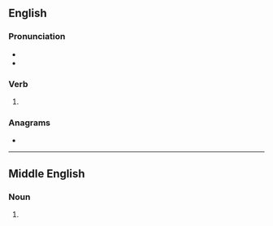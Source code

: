 ==English==

===Pronunciation===
* {{IPA|en|/beɪðz/}}
* {{rhymes|en|eɪðz|s=1}}

===Verb===
{{head|en|verb form}}

# {{en-third-person singular of|bathe}}

===Anagrams===
* {{anagrams|en|a=abehst|baseth|beaths|behats}}

----

==Middle English==

===Noun===
{{head|enm|noun plural form}}

# {{plural of|enm|bath}}